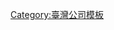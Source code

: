 {{Navbox
| bodyclass  = 
| name       = 鴻海科技集團
| title      = [[鴻海科技集團|鴻海]]
| listclass  = hlist
| image      = <!-- 合理使用文件：Foxconn.png -->[[File:Foxconn_logo.svg|100px]]
| above      = 
| state      = 
| group1 = 主要人物
| list1  =
* [[郭台銘]]
* [[郭台強]]
* [[戴正吳]]

| group2 = 精密
| list2  =
* [[鴻海精密]]
* [[鴻準精密]]
* [[京鼎精密機械]]

| group3 = 其他
| list3  =
* [[廣宇科技]]
* [[建漢科技]]
* [[台揚科技]]
* [[瑞祺電通]]
* [[賜福科技]]
* [[臻鼎]]
* [[訊芯]]
* [[乙盛]]
* [[GIS]]
* [[鴻富錦精密電子（成都）有限公司]]
* [[富泰華工業（深圳）有限公司]]
* [[富泰宏精密工業（深圳）有限公司]]
* [[蘋果公司員工組織|工會]]

| group4 = 手機代工
| list4  =
* [[富智康集團]]

| group5 = 光電
| list5  =
* [[正達國際光電]]
* [[堺顯示產品]]
* [[夏普]]

| group6 = 科技創新服務
| list6  =
* [[雲智匯科技]]

| group7 = 創投
| list7  =
* [[鴻揚創投]]

| group8 = 特殊材料
| list8  =
* [[正一特殊材料]]

| group9 = 能源科技
| list9  =
* [[榮創能源科技]]
* [[沛鑫能源科技]]

| group10 = 電信
| list10  =

* [[震旦通訊]]

| group11 = 電業
| list11  =
* [[安泰電業股份有限公司]]

| group12 = 三創數位
| list12  =
* [[三創數位股份有限公司]]
* [[三創數位生活園區]]

| group13 = 機器人
| list13  =
* [[沛博科技]]
* [[樺漢]]

| group14 = 電動車
| list14  =
* [[MIH電動車開放平台]]

}}<noinclude>
[[Category:臺灣公司模板]]
</noinclude>